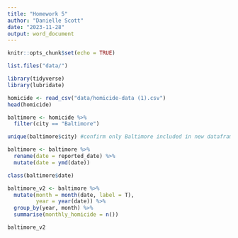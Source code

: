 ```yaml
---
title: "Homework 5"
author: "Danielle Scott"
date: "2023-11-28"
output: word_document
---
```


```r
knitr::opts_chunk$set(echo = TRUE)
```

```r
list.files("data/")
```

```r
library(tidyverse)
library(lubridate)
```

```r
homicide <- read_csv("data/homicide-data (1).csv")
head(homicide)
```

```r
baltimore <- homicide %>%
  filter(city == "Baltimore")

unique(baltimore$city) #confirm only Baltimore included in new dataframe
```

```r
baltimore <- baltimore %>%
  rename(date = reported_date) %>%
  mutate(date = ymd(date))

class(baltimore$date)
```

```r
baltimore_v2 <- baltimore %>%
  mutate(month = month(date, label = T),
         year = year(date)) %>%
  group_by(year, month) %>%
  summarise(monthly_homicide = n())

baltimore_v2
```

